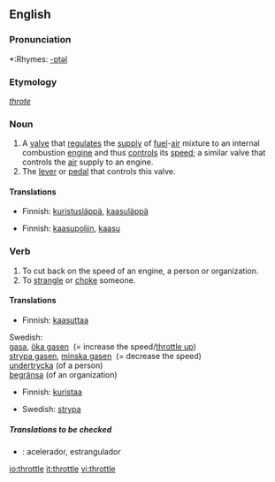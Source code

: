 {{wikipedia|dab=throttle (disambiguation)|throttle}}
==English==

===Pronunciation===
*:Rhymes: [[Rhymes:English:-ɒtəl|-ɒtəl]]

===Etymology===
{{ME.}} ''[[throte]]''

===Noun===
{{wikipedia}}
{{en-noun}}

# A [[valve]] that [[regulate]]s the [[supply]] of [[fuel]]-[[air]] mixture to an internal combustion [[engine]] and thus [[control]]s its [[speed]]; a similar valve that controls the [[air]] supply to an engine.
# The [[lever]] or [[pedal]] that controls this valve.

====Translations====
{{trans-top|a valve}}
*Finnish: [[kuristusläppä]], [[kaasuläppä]]
{{trans-mid}}
{{trans-bottom}}

{{trans-top|the lever or pedal that controls this valve}}
*Finnish: [[kaasupoljin]], [[kaasu]]
{{trans-mid}}
{{trans-bottom}}

===Verb===
{{en-verb|throttl|ing}}

# To cut back on the speed of an engine, a person or organization.
# To [[strangle]] or [[choke]] someone.

====Translations====
{{trans-top|to cut back speed}}
*Finnish: [[kaasuttaa]]
{{trans-mid}}
Swedish: <br>[[gasa]], [[öka gasen]] &nbsp;(= increase the speed/[[throttle up]]) <br />[[strypa gasen]], [[minska gasen]] &nbsp;(= decrease the speed)<br />[[undertrycka]] (of a person)<br />[[begränsa]] (of an organization)
{{trans-bottom}}

{{trans-top|to strangle someone}}
*Finnish: [[kuristaa]]
{{trans-mid}}
*Swedish: [[strypa]]
{{trans-bottom}}

=====Translations to be checked=====
{{checktrans}}
*{{ttbc|Spanish}}: acelerador, estrangulador

[[io:throttle]]
[[it:throttle]]
[[vi:throttle]]